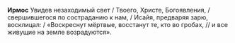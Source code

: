 **Ирмос** Увидев незаходимый свет / Твоего, Христе, Богоявления, / свершившегося по состраданию к нам, / Исайя, предваряя зарю, восклицал: / «Воскреснут мёртвые, восстанут те, кто во гробах, // и все живущие на земле возрадуются».
